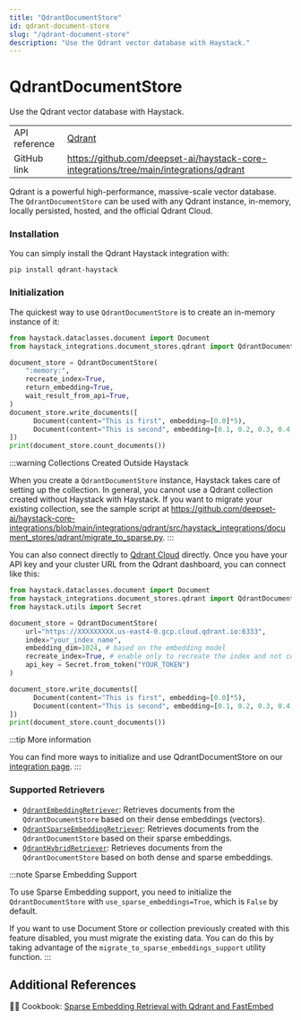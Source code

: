 ```yaml
---
title: "QdrantDocumentStore"
id: qdrant-document-store
slug: "/qdrant-document-store"
description: "Use the Qdrant vector database with Haystack."
---
```


# QdrantDocumentStore

Use the Qdrant vector database with Haystack.

|               |                                                                                          |
| :------------ | :--------------------------------------------------------------------------------------- |
| API reference | [Qdrant](/reference/integrations-qdrant)                                                        |
| GitHub link   | https://github.com/deepset-ai/haystack-core-integrations/tree/main/integrations/qdrant |

Qdrant is a powerful high-performance, massive-scale vector database. The `QdrantDocumentStore` can be used with any Qdrant instance, in-memory, locally persisted, hosted, and the official Qdrant Cloud.

### Installation

You can simply install the Qdrant Haystack integration with:

```shell
pip install qdrant-haystack
```

### Initialization

The quickest way to use `QdrantDocumentStore` is to create an in-memory instance of it:

```python
from haystack.dataclasses.document import Document
from haystack_integrations.document_stores.qdrant import QdrantDocumentStore

document_store = QdrantDocumentStore(
    ":memory:",
    recreate_index=True,
    return_embedding=True,
    wait_result_from_api=True,
)
document_store.write_documents([
	  Document(content="This is first", embedding=[0.0]*5),
	  Document(content="This is second", embedding=[0.1, 0.2, 0.3, 0.4, 0.5])
])
print(document_store.count_documents())
```

:::warning
Collections Created Outside Haystack

When you create a `QdrantDocumentStore` instance, Haystack takes care of setting up the collection. In general, you cannot use a Qdrant collection created without Haystack with Haystack. If you want to migrate your existing collection, see the sample script at https://github.com/deepset-ai/haystack-core-integrations/blob/main/integrations/qdrant/src/haystack_integrations/document_stores/qdrant/migrate_to_sparse.py.
:::

You can also connect directly to [Qdrant Cloud](https://cloud.qdrant.io/login) directly. Once you have your API key and your cluster URL from the Qdrant dashboard, you can connect like this:

```python
from haystack.dataclasses.document import Document
from haystack_integrations.document_stores.qdrant import QdrantDocumentStore
from haystack.utils import Secret

document_store = QdrantDocumentStore(
    url="https://XXXXXXXXX.us-east4-0.gcp.cloud.qdrant.io:6333",
    index="your_index_name",
    embedding_dim=1024, # based on the embedding model
    recreate_index=True, # enable only to recreate the index and not connect to the existing one
    api_key = Secret.from_token("YOUR_TOKEN")
)

document_store.write_documents([
	  Document(content="This is first", embedding=[0.0]*5),
	  Document(content="This is second", embedding=[0.1, 0.2, 0.3, 0.4, 0.5])
])
print(document_store.count_documents())
```

:::tip
More information

You can find more ways to initialize and use QdrantDocumentStore on our [integration page](https://haystack.deepset.ai/integrations/qdrant-document-store).
:::

### Supported Retrievers

- [`QdrantEmbeddingRetriever`](/docs/qdrantembeddingretriever): Retrieves documents from the `QdrantDocumentStore` based on their dense embeddings (vectors).
- [`QdrantSparseEmbeddingRetriever`](/docs/qdrantsparseembeddingretriever): Retrieves documents from the `QdrantDocumentStore` based on their sparse embeddings.
- [`QdrantHybridRetriever`](/docs/qdranthybridretriever): Retrieves documents from the `QdrantDocumentStore` based on both dense and sparse embeddings.

:::note
Sparse Embedding Support

To use Sparse Embedding support, you need to initialize the `QdrantDocumentStore` with `use_sparse_embeddings=True`, which is `False` by default.

If you want to use Document Store or collection previously created with this feature disabled, you must migrate the existing data. You can do this by taking advantage of the `migrate_to_sparse_embeddings_support` utility function.
:::

## Additional References

:cook: Cookbook: [Sparse Embedding Retrieval with Qdrant and FastEmbed](https://haystack.deepset.ai/cookbook/sparse_embedding_retrieval)
